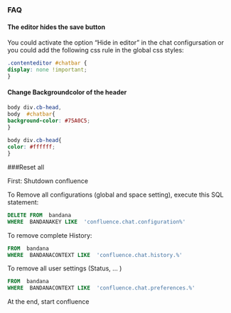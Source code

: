 ### FAQ

#### The editor hides the save button
You could activate the option "Hide in editor" in the chat configursation or you could add the following css rule in the global css styles:

```css
.contenteditor #chatbar {
display: none !important;
}
```

#### Change Backgroundcolor of the header

```css
body div.cb-head,
body  #chatbar{
background-color: #75A0C5;
}
 
body div.cb-head{
color: #ffffff;
}

```
###Reset all

First: Shutdown confluence

To Remove all configurations (global and space setting), execute this SQL statement:
<!-- language: sql -->
```sql
DELETE FROM  bandana
WHERE  BANDANAKEY LIKE  'confluence.chat.configuration%'
```
To remove complete History: 

```sql
FROM  bandana
WHERE  BANDANACONTEXT LIKE  'confluence.chat.history.%'
```
To remove all user settings (Status, ... )
```sql
FROM  bandana
WHERE  BANDANACONTEXT LIKE  'confluence.chat.preferences.%'
```


At the end, start confluence
